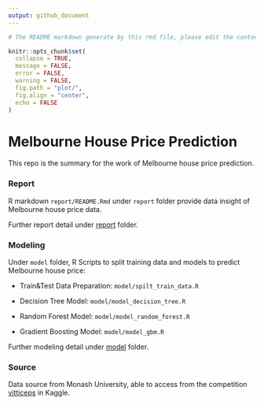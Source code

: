 ```yaml
---
output: github_document
---
```


```r
# The README markdown generate by this rmd file, please edit the content within this R markdown.

knitr::opts_chunk$set(
  collapse = TRUE,
  message = FALSE,
  error = FALSE,
  warning = FALSE,
  fig.path = "plot/",
  fig.align = "center",
  echo = FALSE
)
```

# Melbourne House Price Prediction

This repo is the summary for the work of Melbourne house price prediction.

### Report

R markdown `report/README.Rmd` under `report` folder provide data insight of Melbourne house price data.

Further report detail under [report](https://github.com/Jiaying-Wu/Melbourne-House-Price-Prediction/tree/master/report) folder.


### Modeling

Under `model` folder, R Scripts to split training data and models to predict Melbourne house price:

* Train&Test Data Preparation: `model/spilt_train_data.R`

* Decision Tree Model: `model/model_decision_tree.R`

* Random Forest Model: `model/model_random_forest.R`

* Gradient Boosting Model: `model/model_gbm.R`

Further modeling detail under [model](https://github.com/Jiaying-Wu/Melbourne-House-Price-Prediction/tree/master/model) folder.

### Source

Data source from Monash University, able to access from the competition [vitticeps](https://www.kaggle.com/c/vitticeps/data) in Kaggle.